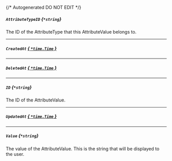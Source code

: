 {/* Autogenerated DO NOT EDIT  */}
##### `AttributeTypeID` *{`*string`}*
The ID of the AttributeType that this AttributeValue belongs to.

---
##### `CreatedAt` [*{ `*time.Time` }*](https://pkg.go.dev/time#Time)

---
##### `DeletedAt` [*{ `*time.Time` }*](https://pkg.go.dev/time#Time)

---
##### `ID` *{`*string`}*
The ID of the AttributeValue.

---
##### `UpdatedAt` [*{ `*time.Time` }*](https://pkg.go.dev/time#Time)

---
##### `Value` *{`*string`}*
The value of the AttributeValue. This is the string that will be displayed to the user.


